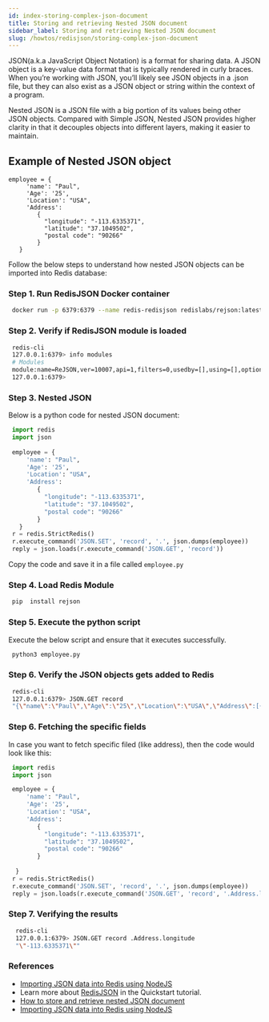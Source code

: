 ```yaml
---
id: index-storing-complex-json-document
title: Storing and retrieving Nested JSON document
sidebar_label: Storing and retrieving Nested JSON document
slug: /howtos/redisjson/storing-complex-json-document
---
```


JSON(a.k.a JavaScript Object Notation) is a format for sharing data. A JSON object is a key-value data format that is typically rendered in curly braces. When you’re working with JSON, you’ll likely see JSON objects in a .json file, but they can also exist as a JSON object or string within the context of a program.

Nested JSON is a JSON file with a big portion of its values being other JSON objects. Compared with Simple JSON, Nested JSON provides higher clarity in that it decouples objects into different layers, making it easier to maintain. 


## Example of Nested JSON object

```
employee = {
     'name': "Paul",
     'Age': '25',
     'Location': "USA",
     'Address':
        {
          "longitude": "-113.6335371",
          "latitude": "37.1049502",
          "postal code": "90266"
        }
   }
```

Follow the below steps to understand how nested JSON objects can be imported into Redis database:


### Step 1. Run RedisJSON Docker container


 ```bash
  docker run -p 6379:6379 --name redis-redisjson redislabs/rejson:latest
 ```


### Step 2. Verify if RedisJSON module is loaded


 ```bash
  redis-cli
  127.0.0.1:6379> info modules
  # Modules
  module:name=ReJSON,ver=10007,api=1,filters=0,usedby=[],using=[],options=[]
  127.0.0.1:6379> 
 ```

### Step 3. Nested JSON 

Below is a python code for nested JSON document:


```python
 import redis
 import json
 
 employee = {
     'name': "Paul",
     'Age': '25',
     'Location': "USA",
     'Address': 
        {
          "longitude": "-113.6335371",
          "latitude": "37.1049502",
          "postal code": "90266"
        }
   }
 r = redis.StrictRedis()
 r.execute_command('JSON.SET', 'record', '.', json.dumps(employee))
 reply = json.loads(r.execute_command('JSON.GET', 'record'))
``` 

Copy the code and save it in a file called ```employee.py```

### Step 4. Load Redis Module

 ```bash
  pip  install rejson
 ```

### Step 5. Execute the python script

Execute the below script and ensure that it executes successfully.


```bash
 python3 employee.py
```



### Step 6. Verify the JSON objects gets added to Redis


 ```bash
  redis-cli
  127.0.0.1:6379> JSON.GET record
  "{\"name\":\"Paul\",\"Age\":\"25\",\"Location\":\"USA\",\"Address\":[{\"longitude\":\"-113.6335371\",\"latitude\":\"37.1049502\",\"postal code\":\"90266\"}]}"
 ```
 

### Step 6. Fetching the specific fields

In case you want to fetch specific filed (like address), then the code would look like this:


```python
 import redis
 import json

 employee = {
     'name': "Paul", 
     'Age': '25', 
     'Location': "USA",
     'Address': 
        {
          "longitude": "-113.6335371",
          "latitude": "37.1049502",
          "postal code": "90266"
        }
              
  }
 r = redis.StrictRedis()
 r.execute_command('JSON.SET', 'record', '.', json.dumps(employee))
 reply = json.loads(r.execute_command('JSON.GET', 'record', '.Address.longitude'))
```


### Step 7. Verifying the results


```bash
  redis-cli
  127.0.0.1:6379> JSON.GET record .Address.longitude
  "\"-113.6335371\""
```

### References

- [Importing JSON data into Redis using NodeJS](/howtos/redisjson/using-nodejs)
- Learn more about [RedisJSON](https://oss.redislabs.com/redisjson/) in the Quickstart tutorial.
- [How to store and retrieve nested JSON document](/howtos/redisjson/storing-complex-json-document)
- [Importing JSON data into Redis using NodeJS](/howtos/redisjson/using-nodejs)

